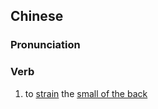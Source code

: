 {{also|闪腰}}
==Chinese==
{{zh-forms|s=闪腰}}

===Pronunciation===
{{zh-pron
|m=shǎnyāo
|c=sim2 jiu1
|cat=v
}}

===Verb===
{{zh-verb}}

# to [[strain]] the [[small of the back]]